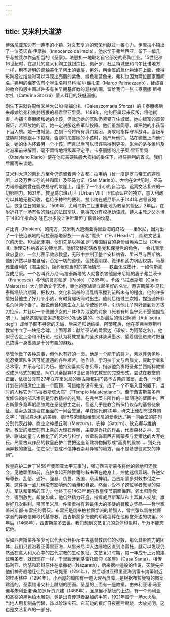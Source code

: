 ```yaml
---
---
---
```

title: 艾米利大道游
---




博洛尼亚东边有一连串的小镇，对文艺复兴的繁荣均献过一番心力。伊摩拉小镇出了一位英诺森·伊摩拉（Innocenzo da Imola），他求学于弗兰西亚，留下一幅几乎与拉斐尔作品相当的《圣家》。法恩扎一地取名自它部分的彩陶工业。15世纪和16世纪时，在那儿的意大利陶工就跟库比、佩萨罗、杜兰特城堡和乌尔比诺地方一样，用不透明的瓷釉美化了陶土的表层，另外，用金属的氧化物涂在上面，使得彩陶经过焙烧时可以浮现出亮丽的紫色、绿色和蓝色来。弗利也因为两位画家而闻名。弗利的梅罗佐有个学生名叫马科·帕尔梅扎诺（Marco Palmezzano），替成百的教会和恩主画过许多有关早期基督教的题材的画，留给我们一张卡泰丽娜·斯福尔扎（Caterina Sforza）蒙人耳目的妖魅画像。

刚生下来就许配给米兰大公加·斯福尔扎（Galeazzomaria Sforza）的卡泰丽娜后来却嫁给弗利贪婪残狠的暴君里亚里奥。1488年，他的臣属起来反叛，将他弑害，拘捕卡泰丽娜和她的小孩，但效忠她的军队仍紧紧守住城堡。她向叛军的首领保证，若释放她的话，她一定说服这些军队投降。他们虽然同意，却把她的小孩留下当人质。她一进城堡，立刻下令将所有城门紧闭，勇敢地指挥守军战斗。当叛军威胁除非她跟手下投降，否则将加害她的小孩时，她严斥他们，站在碉堡上向他们说，她的体内怀着另一个小孩，而且以后可以很容易得到更多。米兰的洛多维科及时派军前来解围，毫不留情地将叛军平定平。卡泰丽娜的儿子奥·里亚里奥（Ottaviano Riario）便在他母亲硬铁般大拇指的委任下，担任弗利的首长。我们后面再来谈她。

艾米利大道的南北方至今仍遗留着两个古都：拉韦纳（曾一度是罗马帝王的避难所，以及万世长存的共和国）及圣马力诺（San Marino）。大约在9世纪时，圣马力诺修道院曾在能攻易守的峻崖上，组织了一个小小的自治地，远离文艺复兴的一切影响力。1631年，教皇乌尔班八世（Urban Ⅷ）正式承认它的独立，意大利政府以其地无税可收，也给予种种的便利。拉韦纳在威尼斯人于1441年占领该地后，恢复往日的繁荣。1509年，尤利乌斯二世重申此地为教皇的管区。3年后，在附近打了一场有名的胜仗的法国军队，觉得充分有权抢劫该城。诗人主教之父本博于1483年指命皮·隆巴尔多设计供贮藏但丁骸骨的坟墓。

卢比肯（Rubicon）的南方，艾米利大道濒亚得里亚海的终站——里米尼，因为出了一个统治该地的马拉泰斯塔家族——诨名“魔头”（“Evil Heads”），闯进文艺复兴的历史。10世纪末期，他们先是以神圣罗马帝国尉官的身份替奥索三世（Otho III）治理安科纳省的边陲地区。他们交替扮演教皇党和保皇党的角色，一会儿表示效忠皇帝，一会儿表示效忠教皇，无形中控制了整个安科纳省、里米尼与西斯纳。他们俨然以暴君自居，否定一切的道德，但凭着阴谋、诡诈和武力巩固权势。马基雅亚维利的《君主论》，隐约反映当时的实际情形——铁血化成墨汁，一如俾斯麦变成尼采。一个名叫乔万尼·马拉泰斯塔的人就曾杀害他里米尼籍的妻子弗兰茨卡（Francesca）与他的哥哥帕罗（Paolo）（1285年）。卡洛·马拉泰斯塔（Carlo Malatesta）大力赞助文学艺术，替他的家族建立起美好的名誉。西吉斯蒙多·马拉泰斯塔统治期间，把权力、文化和暗杀的混乱情形搅到前所未有的程度。他的许多情妇替他生了好几个小孩，有时竟碰巧同时出生。他前后结过三次婚，捏造通奸罪名杀掉两个妻子。据说他曾和亲生女儿乱伦使她怀孕，引诱他儿子鸡奸遭到对方拔刀拒斥。并且以一个德国少女的尸体作为泄欲的对象（死者有知当宁死不愿他拥抱吧！）。当然这些昭彰劣迹都是他的仇敌讲的。他对最后的情妇阿蒂（Atti Isotta degli）却给予颇不寻常的忠诚，后来还和她结婚。阿蒂死后，他在圣弗兰西斯科教堂中立了一块纪念碑，上面写着：献给圣洁的爱索达（译按：为阿蒂之名）。他似乎否定上帝和不朽论，他认为将教堂里的圣水钵装满墨水、望着信徒进来时把自己搞得一身墨渍是十分有趣的游戏。

尽管他做了各种恶事，但他也有好的一面。他是一个能干的将才，素以莽勇见称，能忍受军队生活可能遭遇的各种艰苦。他作诗，学习拉丁文与希腊文，资助学者和艺术家，并乐与他们为伍。他特别喜欢阿尔贝蒂，指派他负责将圣弗兰西斯科教堂改成罗马式的殿堂。阿尔贝蒂抛弃13世纪哥特式教堂的完整形式，尝试在教堂的正面，依据公元前27年立在里米尼的奥古斯都拱门饰予古典的图案，此外，他还计划在诗班席位上盖一个圆顶，可惜始终没有完成，成了一个不堪入目的躯干，当时的人称它为“马拉泰斯塔大庙”（“Tempio Malatestiano”）。至于西吉斯蒙多再度修饰的内部艺术则是异教精神的礼赞。在弗兰茨卡所作的一幅明艳的壁画中，西吉斯蒙多竟卑躬屈膝跪在圣徒恩主之前，但这几乎是教会所保持仅存的基督徒象征。爱索达就是埋在里面的一间会堂里，早在她死前20年，碑文上便刻有这样的文字：“谨以意大利的美丽、德行与荣耀献给里米尼的爱索达。”另一间会堂的陈列分别代表战神、商业之神墨丘利（Mercury）、农神（Saturn）、狄安娜与维纳斯。教堂的墙壁刻有上乘的大理石浮雕，主要是乔托的作品，代表森林之神、天使、歌咏幼童与人格化了的艺术与科学，纹章装饰着西吉斯蒙多与爱索达的大写姓氏。热爱古典作品的教皇庇护二世把这座新建筑物描写成“高贵的殿堂……到处充满异教的象征，使它似乎变成不信神者崇拜异端的地方，而不是基督徒灵交的神祠”。

教皇庇护二世于1459年曼图亚太平无事时，强迫西吉斯蒙多将他的领地归还教会。见他顽固如前，庇护拿起开除教籍的敕书丢在他身上，控他迷信异端、忤逆父母尊长、乱伦、通奸、强暴、伪誓、叛国、亵渎神明。西吉斯蒙多对敕书付之一笑，这件事一点儿也没有影响他的酒量和食欲。然而，受不了这位学者教皇的毅力、军队和策略的压力，他终于在1463年跪在教皇使节前面悔罪，领土归附教会，得到赦免。即使如此，他仍然精力旺盛，指挥威尼斯军队和土耳其人交战，赢得好几次胜利，带回里米尼一件宝贵得有若最伟大的圣徒的骨骸之奖品——哲学家盖米斯都·布雷托的骨灰。布雷托是信奉柏拉图学派的希腊人，曾主张以新柏拉图学派的异教信仰取代基督教。西吉斯蒙多把他的珍藏埋葬在他殿堂旁边的坟里。3年后（1468年），西吉斯蒙多去世。我们想到文艺复兴的总体印象时，千万不能忘记他。

假如西吉斯蒙多多少可以代表公开拒斥中古基督教信仰的少数，那么具影响力的团体，我们只要沿着亚得里亚海，从里米尼深入边陲地区直到洛雷托，就可以发现仍然活在意大利人心中的古代宗教的生动象征。文艺复兴时期，每一年成千上万的虔诚朝圣者，就跟现在一样，千里跋涉到洛雷托瞻仰《圣屋》（Casa Santa）。相传玛利亚、约瑟和耶稣原住在拿撒勒（Nazareth），后来据神迹般的传说，天使先把他们神奇般地迁徙到达尔马提亚（1291年），然后越过亚得里亚海到雷卡纳蒂附近的桂树林中（1294年）。小石屋的周围有一道大理石屏障，是根据布拉曼特的图案建造的，圣索维诺又补上雕刻的图画。圣屋的上面有一座教堂，由朱利亚诺·马亚诺与朱利亚诺·桑加罗斥资兴建（1468年）。圣屋里小祭坛的上边，有一个玛利亚和圣婴的黑色柏木雕刻，竟是出自传道者路加的手笔，1921年毁于一场大火后，当地人用复制品代替，饰以珍珠宝石。它前边的银灯日夜熊熊燃烧，大放光明。这也是文艺复兴的一部分。
